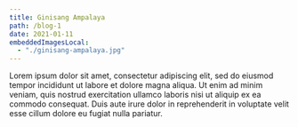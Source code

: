 ```yaml
---
title: Ginisang Ampalaya
path: /blog-1
date: 2021-01-11
embeddedImagesLocal:
  - "./ginisang-ampalaya.jpg"
---
```


Lorem ipsum dolor sit amet, consectetur adipiscing elit, sed do eiusmod tempor incididunt ut labore et dolore magna aliqua. Ut enim ad minim veniam, quis nostrud exercitation ullamco laboris nisi ut aliquip ex ea commodo consequat. Duis aute irure dolor in reprehenderit in voluptate velit esse cillum dolore eu fugiat nulla pariatur.

<GatsbyImage image={props.getImage(props.localImage[0])} alt="ampalaya" />
